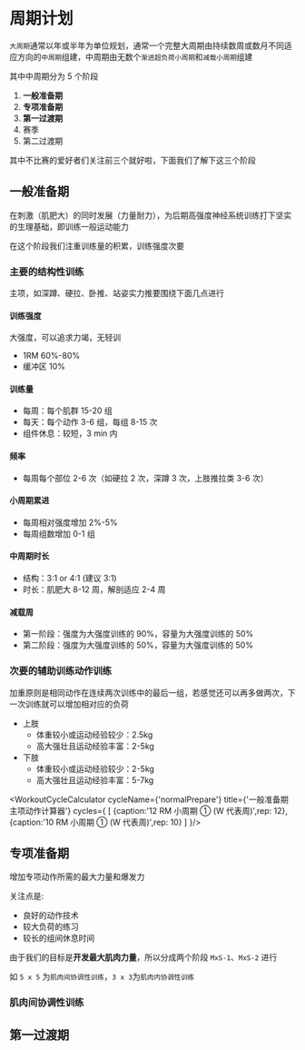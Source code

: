 

# 周期计划

`大周期`通常以年或半年为单位规划，通常一个完整大周期由持续数周或数月不同适应方向的`中周期`组建，中周期由无数个`渐进超负荷小周期`和`减载小周期`组建

其中中周期分为 5 个阶段

1. **一般准备期**
2. **专项准备期**
3. **第一过渡期**
4. 赛季
5. 第二过渡期

其中不比赛的爱好者们关注前三个就好啦，下面我们了解下这三个阶段

## 一般准备期

在刺激（肌肥大）的同时发展（力量耐力），为后期高强度神经系统训练打下坚实的生理基础，即训练一般运动能力

在这个阶段我们注重训练量的积累，训练强度次要

### 主要的结构性训练

主项，如深蹲、硬拉、卧推、站姿实力推要围绕下面几点进行

#### 训练强度

大强度，可以追求力竭，无轻训

- 1RM 60%-80%
- 缓冲区 10%

#### 训练量

- 每周：每个肌群 15-20 组
- 每天：每个动作 3-6 组，每组 8-15 次
- 组件休息：较短，3 min 内

#### 频率

- 每周每个部位 2-6 次（如硬拉 2 次，深蹲 3 次，上肢推拉类 3-6 次）

#### 小周期累进

- 每周相对强度增加 2%-5%
- 每周组数增加 0-1 组

#### 中周期时长

- 结构：3:1 or 4:1 (建议 3:1)
- 时长：肌肥大 8-12 周，解剖适应 2-4 周

#### 减载周

- 第一阶段：强度为大强度训练的 90%，容量为大强度训练的 50%
- 第二阶段：强度为大强度训练的 50%，容量为大强度训练的 50%

### 次要的辅助训练动作训练

加重原则是相同动作在连续两次训练中的最后一组，若感觉还可以再多做两次，下一次训练就可以增加相对应的负荷

- 上肢
  - 体重较小或运动经验较少：2.5kg
  - 高大强壮且运动经验丰富：2-5kg
- 下肢
  - 体重较小或运动经验较少：2-5kg
  - 高大强壮且运动经验丰富：5-7kg


<WorkoutCycleCalculator
  cycleName={'normalPrepare'}
  title={'一般准备期主项动作计算器'}
  cycles={
    [
      {caption:'12 RM 小周期 ① (W 代表周)',rep: 12},
      {caption:'10 RM 小周期 ① (W 代表周)',rep: 10}
    ]
  }/>

## 专项准备期

增加专项动作所需的最大力量和爆发力

关注点是:
- 良好的动作技术
- 较大负荷的练习
- 较长的组间休息时间

由于我们的目标是**开发最大肌肉力量**，所以分成两个阶段 `MxS-1`、`MxS-2` 进行

如 `5 x 5` 为`肌肉间协调性训练`，`3 x 3`为`肌肉内协调性训练`

### 肌肉间协调性训练



## 第一过渡期


